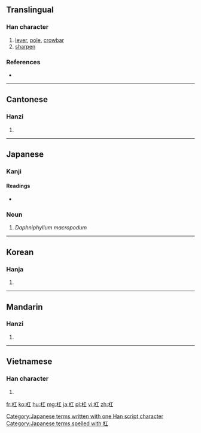 {{also|槓}}
==Translingual==

===Han character===
{{Han char|rn=75|rad=木|as=03|sn=7|four=4191<sub>0</sub>|canj=木一 (DM), X木一 (XDM)|ids=⿰[[木]][[工]]}}

# [[lever]], [[pole]], [[crowbar]]
# [[sharpen]]

===References===
* {{Han ref|kx=0512.130|dkj=14481|dj=0898.030|hdz=21157.010|uh=6760|ud=26464|bh=A7FE|bd=43006}}

----

==Cantonese==

===Hanzi===
{{yue-hanzi|jyut=[[gong1]], [[gong3]]|y=gong1, gong3}}

# {{defn|lang=yue|sort=木03}}

----

==Japanese==

===Kanji===
{{ja-kanji|grade=|rs=木03}}

====Readings====
* {{ja-readings|on=[[こう]] (kō)|kun=[[てこ]] (teko)}}

===Noun===
{{ja-noun|k|hira=ゆずりは|rom=yuzuriha|kata=ユズリハ}} 

# {{ja-def|ユズリハ}} {{context|rare|lang=ja|sort=ゆずりは}} ''Daphniphyllum macropodum''

[[Category:Japanese terms written with one Han script character]]
[[Category:Japanese terms spelled with 杠]]
----

==Korean==

===Hanja===
{{ko-hanja|hangeul=강|eumhun=|rv=gang|mr=kang|y=kang}}

# {{defn|lang=ko|sort=木03}}

----

==Mandarin==

===Hanzi===
{{cmn-hanzi|pin=[[gāng]] ([[gang1]])|wg=kang<sup>1</sup>}}

# {{defn|lang=cmn|sort=木03}}

----

==Vietnamese==

===Han character===
{{vi-hantu|[[gông]], [[giang]]|rs=木03}}

# {{defn|lang=vi|sort=木03}}

[[fr:杠]]
[[ko:杠]]
[[hu:杠]]
[[mg:杠]]
[[ja:杠]]
[[pl:杠]]
[[vi:杠]]
[[zh:杠]]